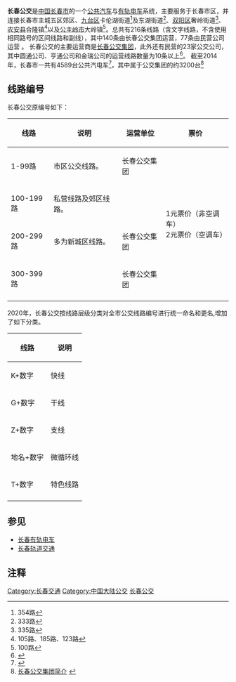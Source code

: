 '''长春公交'''是[[中国|中国]][[长春市|长春市]]的一个[[公共汽车|公共汽车]]与[[有轨电车|有轨电车]]系统，主要服务于长春市区，并连接长春市主城五区郊区、[[九台区|九台区]]卡伦湖街道<ref>354路</ref>及东湖街道<ref>333路</ref>、[[双阳区|双阳区]]奢岭街道<ref>335路</ref>、[[农安县|农安县]]合隆镇<ref>105路、185路、123路</ref>以及[[公主岭市|公主岭市]]大岭镇<ref>100路</ref>。总共有216条线路（含文字线路，不含使用相同路号的区间线路和副线），其中140条由长春公交集团运营，77条由民营公司运营 。
长春公交的主要运营商是[[长春公共交通集团|长春公交集团]]，此外还有民营的23家公交公司，其中圆通公司、亨通公司和金瑞公司的运营线路数量为10条以上<ref>{{Cite web |url=http://bbs.bus024.com/forum.php?mod=viewthread&tid=385&extra=page%3D1 |title=长春公交线路大全（部分停运线路未更新） |access-date=2017-04-26 |archive-date=2017-04-27 |archive-url=https://web.archive.org/web/20170427003604/http://bbs.bus024.com/forum.php?mod=viewthread&tid=385&extra=page%3D1 |dead-url=no }}</ref>。
截至2014年，长春市一共有4589台公共汽电车<ref>{{Cite web |url=http://www.ccmbt.com.cn/hygl/gonggongqidianguanli/22.html |title=长春市城市公共交通发展汇报 |access-date=2017-04-26 |archive-url=https://web.archive.org/web/20160504132517/http://ccmbt.com.cn/hygl/gonggongqidianguanli/22.html |archive-date=2016-05-04 |dead-url=yes }}</ref>，其中属于公交集团的约3200台<ref>[http://www.changchungongjiaojituan.com/a/jituanjianjie/jituangaikuang/2014/0819/178.html 长春公交集团简介] {{Wayback|url=http://www.changchungongjiaojituan.com/a/jituanjianjie/jituangaikuang/2014/0819/178.html |date=20170427095841 }}</ref>

== 线路编号 ==
长春公交原编号如下：
{| class="wikitable" style="font-size:small;"
! 线路
! 说明
! 运营单位
! 票价
|-
| 1-99路
| 市区公交线路。
| 长春公交集团
| rowspan=16 | 1元票价（非空调车）<br />2元票价（空调车）
|-
| 100-199路
| 私营线路及郊区线路。
|  
|-
| 200-299路
| 多为新城区线路。
| 长春公交集团
|-
| 300-399路
| 
| 长春公交集团
|-
|}
2020年，长春公交按线路层级分类对全市公交线路编号进行统一命名和更名,增加了如下分类。
{| class="wikitable" style="font-size:small;"
! 线路
! 说明
|-
|K+数字
|快线
|-
|G+数字
|干线
|-
|Z+数字
|支线
|-
|地名+数字
|微循环线
|-
|T+数字
|特色线路
|-
|}
== 参见 ==
*[[长春有轨电车|长春有轨电车]]
*[[长春轨道交通|长春轨道交通]] 

== 注释 ==
{{reflist|group="注"}}

{{长春公交路线}}

[[Category:长春交通|Category:长春交通]]
[[Category:中国大陆公交|Category:中国大陆公交]]
[[Category:长春公交|]]